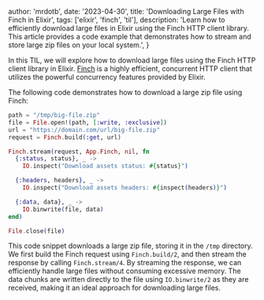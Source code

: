
  author: 'mrdotb',
  date: '2023-04-30',
  title: 'Downloading Large Files with Finch in Elixir',
  tags: ['elixir', 'finch', 'til'],
  description:
    'Learn how to efficiently download large files in Elixir using the Finch HTTP client library. This article provides a code example that demonstrates how to stream and store large zip files on your local system.',
}


In this TIL, we will explore how to download large files using the Finch HTTP client library in Elixir. [Finch](https://github.com/sneako/finch) is a highly efficient, concurrent HTTP client that utilizes the powerful concurrency features provided by Elixir.

The following code demonstrates how to download a large zip file using Finch:

```elixir
path = "/tmp/big-file.zip"
file = File.open!(path, [:write, :exclusive])
url = "https://domain.com/url/big-file.zip"
request = Finch.build(:get, url)

Finch.stream(request, App.Finch, nil, fn
  {:status, status}, _ ->
    IO.inspect("Download assets status: #{status}")

  {:headers, headers}, _ ->
    IO.inspect("Download assets headers: #{inspect(headers)}")

  {:data, data}, _ ->
    IO.binwrite(file, data)
end)

File.close(file)
```

This code snippet downloads a large zip file, storing it in the `/tmp` directory. We first build the Finch request using `Finch.build/2`, and then stream the response by calling `Finch.stream/4`. By streaming the response, we can efficiently handle large files without consuming excessive memory. The data chunks are written directly to the file using `IO.binwrite/2` as they are received, making it an ideal approach for downloading large files.
